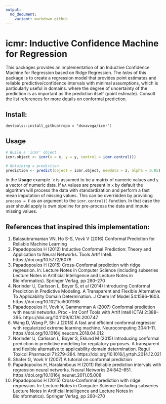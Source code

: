 ```yaml
---
output:
  md_document:
    variant: markdown_github
---
```


# icmr: Inductive Confidence Machine for Regression

This packages provides an implementation of an Inductive Confidence Machine for
Regression based on Ridge Regression. The *telos* of this package is to create a regression model that provides point estimates and reliable predictive/confidence intervals with minimal assumptions, which is particularly useful in domains. 
where the degree of uncertainty of the prediction is as important as the 
prediction itself (point estimate). Consult the list references for more details on conformal prediction.

## Install:
```
devtools::install_github(repo = "dsnavega/icmr")
```

## Usage
```r
# Build a 'icmr' object
icmr.object <- icmr(x = x, y = y, control = icmr.control())

# Obtaining a prediction
prediction <- predict(object = icmr.object, newdata = z, alpha = 0.05)
```
In the **Usage** example ``x` is assumed to be a matrix of numeric values and `y` a vector of numeric data. If `NA` values are present in `x` by default the algorithm will process the data with standardization and perform a fast mean imputation of missing values. This can be overridden by providing `process = F`
as an argument to the `icmr.control()` function. In that case the user should
apply is own pipeline for pre-process the data and impute missing values.

## References that inspired this implementation:
1. Balasubramanian VN, Ho S-S, Vovk V (2016) Conformal Prediction for Reliable Machine Learning
2. Papadopoulos H (2012) Inductive Conformal Prediction: Theory and Application to Neural Networks. Tools Artif Intell. https://doi.org/10.5772/6078
3. Papadopoulos H (2015) Cross-Conformal prediction with ridge regression. In: Lecture Notes in Computer Science (including subseries Lecture Notes in Artificial Intelligence and Lecture Notes in Bioinformatics). Springer Verlag, pp 260–270
4. Norinder U, Carlsson L, Boyer S, et al (2014) Introducing Conformal Prediction in Predictive Modeling. A Transparent and Flexible Alternative To Applicability Domain Determination. J Chem Inf Model 54:1596–1603. https://doi.org/10.1021/ci5001168
5. Papadopoulos H, Vovk V, Gammerman A (2007) Conformal prediction with neural networks. Proc - Int Conf Tools with Artif Intell ICTAI 2:388–395. https://doi.org/10.1109/ICTAI.2007.47
6. Wang D, Wang P, Shi J (2018) A fast and efficient conformal regressor with regularized extreme learning machine. Neurocomputing 304:1–11. https://doi.org/10.1016/j.neucom.2018.04.012
7. Norinder U, Carlsson L, Boyer S, Eklund M (2015) Introducing conformal prediction in predictive modeling for regulatory purposes. A transparent and flexible alternative to applicability domain determination. Regul Toxicol Pharmacol 71:279–284. https://doi.org/10.1016/j.yrtph.2014.12.021
8. Shafer G, Vovk V (2007) A tutorial on conformal prediction
9. Papadopoulos H, Haralambous H (2011) Reliable prediction intervals with regression neural networks. Neural Networks 24:842–851. https://doi.org/10.1016/j.neunet.2011.05.008
10. Papadopoulos H (2015) Cross-Conformal prediction with ridge regression. In: Lecture Notes in Computer Science (including subseries Lecture Notes in Artificial Intelligence and Lecture Notes in Bioinformatics). Springer Verlag, pp 260–270

